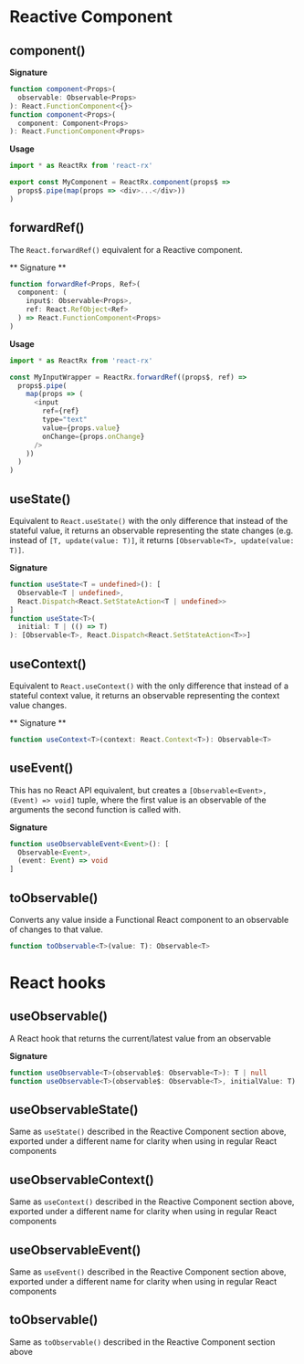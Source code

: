 # Reactive Component

## component()

**Signature**

```ts
function component<Props>(
  observable: Observable<Props>
): React.FunctionComponent<{}>
function component<Props>(
  component: Component<Props>
): React.FunctionComponent<Props>
```

**Usage**

```ts
import * as ReactRx from 'react-rx'

export const MyComponent = ReactRx.component(props$ =>
  props$.pipe(map(props => <div>...</div>))
)
```

## forwardRef()

The `React.forwardRef()` equivalent for a Reactive component.

** Signature **

```ts
function forwardRef<Props, Ref>(
  component: (
    input$: Observable<Props>,
    ref: React.RefObject<Ref>
  ) => React.FunctionComponent<Props>
)
```

**Usage**

```js
import * as ReactRx from 'react-rx'

const MyInputWrapper = ReactRx.forwardRef((props$, ref) =>
  props$.pipe(
    map(props => (
      <input
        ref={ref}
        type="text"
        value={props.value}
        onChange={props.onChange}
      />
    ))
  )
)
```

## useState()

Equivalent to `React.useState()` with the only difference that instead of the stateful value, it returns an observable representing the state changes (e.g. instead of `[T, update(value: T)]`, it returns `[Observable<T>, update(value: T)]`.

**Signature**

```ts
function useState<T = undefined>(): [
  Observable<T | undefined>,
  React.Dispatch<React.SetStateAction<T | undefined>>
]
function useState<T>(
  initial: T | (() => T)
): [Observable<T>, React.Dispatch<React.SetStateAction<T>>]
```

## useContext()

Equivalent to `React.useContext()` with the only difference that instead of a stateful context value, it returns an observable representing the context value changes.

** Signature **

```ts
function useContext<T>(context: React.Context<T>): Observable<T>
```

## useEvent()

This has no React API equivalent, but creates a `[Observable<Event>, (Event) => void]` tuple, where the first value is an observable of the arguments the second function is called with.

**Signature**

```ts
function useObservableEvent<Event>(): [
  Observable<Event>,
  (event: Event) => void
]
```

## toObservable()

Converts any value inside a Functional React component to an observable of changes to that value.

```ts
function toObservable<T>(value: T): Observable<T>
```

# React hooks

## useObservable()

A React hook that returns the current/latest value from an observable

**Signature**

```ts
function useObservable<T>(observable$: Observable<T>): T | null
function useObservable<T>(observable$: Observable<T>, initialValue: T): T
```

## useObservableState()

Same as `useState()` described in the Reactive Component section above, exported under a different name for clarity when using in regular React components

## useObservableContext()

Same as `useContext()` described in the Reactive Component section above, exported under a different name for clarity when using in regular React components

## useObservableEvent()

Same as `useEvent()` described in the Reactive Component section above, exported under a different name for clarity when using in regular React components

## toObservable()

Same as `toObservable()` described in the Reactive Component section above
